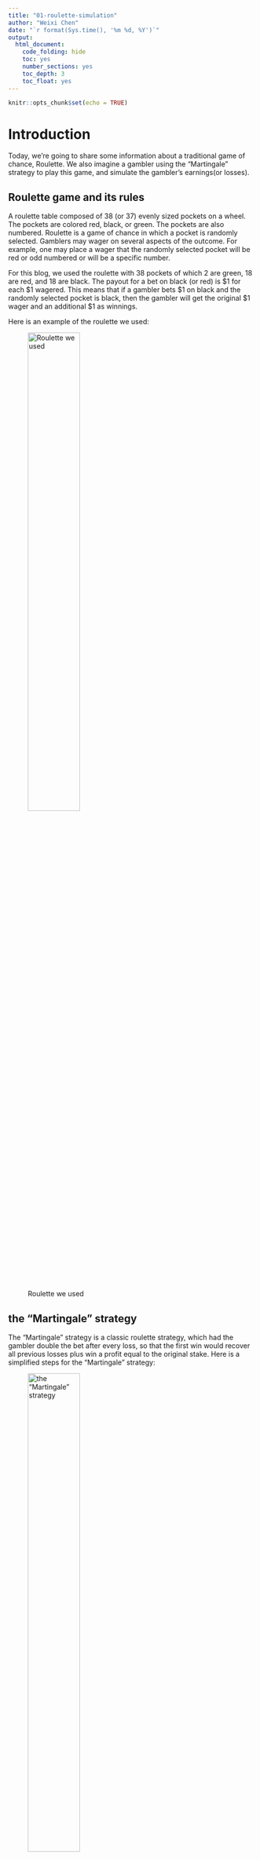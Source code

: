 ```yaml
---
title: "01-roulette-simulation"
author: "Weixi Chen"
date: "`r format(Sys.time(), '%m %d, %Y')`"
output:
  html_document:
    code_folding: hide
    toc: yes
    number_sections: yes
    toc_depth: 3
    toc_float: yes
---
```


```r
knitr::opts_chunk$set(echo = TRUE)
```

# Introduction 

Today, we're going to share some information about a traditional game of chance, Roulette. We also imagine a gambler using the “Martingale” strategy to play this game, and simulate the gambler's earnings(or losses).

## Roulette game and its rules

A roulette table composed of 38 (or 37) evenly sized pockets on a wheel. The pockets are colored red, black, or green. The pockets are also numbered. Roulette is a game of chance in which a pocket is randomly selected. Gamblers may wager on several aspects of the outcome. For example, one may place a wager that the randomly selected pocket will be red or odd numbered or will be a specific number.

For this blog, we used the roulette with 38 pockets of which 2 are green, 18 are red, and 18 are black. The payout for a bet on black (or red) is \$1 for each \$1 wagered. This means that if a gambler bets \$1 on black and the randomly selected pocket is black, then the gambler will get the original \$1 wager and an additional \$1 as winnings.

Here is an example of the roulette we used:

![Roulette we used](C:/Users/lenovo/Desktop/roulette.png){#id .class width=50% height=50%}

## the “Martingale” strategy

The “Martingale” strategy is a classic roulette strategy, which had the gambler double the bet after every loss, so that the first win would recover all previous losses plus win a profit equal to the original stake. Here is a simplified steps for the “Martingale” strategy:

![the “Martingale” strategy](C:/Users/lenovo/Desktop/the “Martingale” strategy.png){#id .class width=50% height=50%}

Now, we are going to do some simulations for an imagined gambler playing the roulette game with the “Martingale” strategy.

# Simulations

## Clarifications of the parameters

First, we need to define some parameters to make the problem more clear. 

|Parameter           | starting value                          |
|:------------------:|:---------------------------------------:|
|starting_budget     |\$200                                    |
|winning_threshold   |\$300 (starting_budget + \$100 winnings) |
|max_games           |1000 plays                               |
|max_wager           |\$100                                    |

## Simulation code

Then, we're going to talk about the code for simulation and its explanations.

```r

#Define a function to simulate the result for one play, which is a random color through "red", "black", and "green" with a probability of {18/38, 18/38, 2/38}
single_spin <- function(){
  possible_outcomes <- c(rep("red",18), rep("black",18), rep("green",2))
  sample(possible_outcomes, 1)
}

#Define a function to set the wager for one play. If the outcome for last play is "red", then the gambler need to bet $1 on red in this play, or the gambler need to bet the minimum value of {"previous_wager", "max_wager", "current_budget"} on "red".
martingale_wager <- function(
  previous_wager
  , previous_outcome
  , max_wager
  , current_budget
){
  if(previous_outcome == "red") return(1)
  min(2*previous_wager, max_wager, current_budget)
}

#Define a function to simulate the gambler's status(current amount of all variables and parameters) after one play. In this function, we need to define a data.frame named "out" to save the gambler's status and become the output object.
one_play <- function(previous_ledger_entry, max_wager){
  # Create a copy of the input object that will become the output object
  out <- previous_ledger_entry
  out[1, "game_index"] <- previous_ledger_entry[1, "game_index"] + 1
  out[1, "starting_budget"] <- previous_ledger_entry[1, "ending_budget"]
  out[1, "wager"] <- martingale_wager(
    previous_wager = previous_ledger_entry[1, "wager"]
    , previous_outcome = previous_ledger_entry[1, "outcome"]
    , max_wager = max_wager
    , current_budget = out[1, "starting_budget"]
  )
  out[1, "outcome"] <- single_spin()
  out[1, "ending_budget"] <- out[1, "starting_budget"] + 
    ifelse(out[1, "outcome"] == "red", +1, -1)*out[1, "wager"]
  return(out)
}

#Define a function to simulate the process of one series play and named it as "one_series". In this function, we set a data.frame called "ledger" to record the gambler's status through the game and initialize the value of all parameters and variables in it.
one_series <- function(
  max_games, starting_budget, winning_threshold, max_wager
){
  # Initialize ledger
  ledger <- data.frame(
      game_index = 0:max_games
    , starting_budget = NA_integer_
    , wager = NA_integer_
    , outcome = NA_character_
    , ending_budget = NA_integer_
  )
  ledger[1, "wager"] <- 1
  ledger[1, "outcome"] <- "red"
  ledger[1, "ending_budget"] <- starting_budget
  for(i in 2:nrow(ledger)){
    #After initialization, we will simulate the game and save the gambler's status after     each play into a row of "ledger". We will also use a defined function named            "stopping_rule" to decide whether the game should be ended. 
    ledger[i,] <- one_play(ledger[i-1,], max_wager)
    if(stopping_rule(ledger[i,], winning_threshold)) break
  }
  # Return non-empty portion of ledger
  ledger[2:i, ]
}

#Define a function to claim the stopping rules of the game and play a role as judge whether the game should be ended in the main function "one_series".
stopping_rule <- function(
  ledger_entry
  , winning_threshold
){
  ending_budget <- ledger_entry[1, "ending_budget"]
  if(ending_budget <= 0) return(TRUE)
  if(ending_budget >= winning_threshold) return(TRUE)
  FALSE
}

#Define a function to calculate the earning(or losses) of one series play through ending_budget(the ending budget after the last play) minus starting_budget(the starting budget before the first play)
profit <- function(ledger){
  n <- nrow(ledger)
  profit <- ledger[n, "ending_budget"] - ledger[1, "starting_budget"]
  return(profit)
}

```

## Average earnings(or loses) of a gambler

In this section, we plan to use the simulation code above to calculate the average earnings(or losses) of a gambler that uses this strategy. We assign the value of parameters according to the table in section "Clarifications of the parameters" and run the following code.

```r

#We replicate the simulation process for 1000 times and collect the ending_budget of each time, so we can get an approximate value of the average earnings(or losses) of a gambler that uses this strategy.
#Define a function called "earnings" to get the final earnings(or losses) of each game.
set.seed(1)
#We store the output of function "one_series", which is designed to simulate the roulette for one time with input values of parameters, into "a" and then we return the value which located in the last row and the fifth column of "a". This value is the ending_budget for the last play of one series game, which means the money the gambler has in the end of one series game. So, we can run the function "earnings" and get a simulated result of the left money of a gambler that uses this strategy.
earnings <- function(max_games, starting_budget, winning_threshold, max_wager) {
  a <- one_series(max_games, starting_budget, winning_threshold, max_wager)
  return(a[length(a[,1]),5])
}
#After defining the function "earnings", now we can move on to a replication and get a simulated average value. Now, we use the function "replicate", which helps us to run the function "earnings" for 1000 times and return back a vector with 1000 values (each value represents a simulated left money for one play). Then, we can use the function "mean" and obtain the average left money of a gambler uses this strategy. 200 minus the simulated left money is an approximate value of the average earnings(or losses) of a gambler that uses this strategy. 
average_earnings = 200 - mean(replicate(1000,earnings(1000,200,300,100)))
#An approximate value of the average earnings is -46.816.

#All of the code above aims to get an approximate value of the average earnings(or #losses). In this process, we define a function "single_spin" first, which aims to return #back a result of the roulette. Then, we use the function "martingale_wager" to get the #wager of one game. After that, we utilize these two functions and define a new function #"one_play", which simulates the process of one play of the roulette and store the new #value of parameters into the data frame. At last, we define a function "one_series", #which establishes a new data frame and replicates the function "one_play" to store the #values of parameters for every time. We also define a function "stopping_rule" to help #"one_series" get the stopping point of replications. The function "one_series" returns #back all of the simulated values of parameters during a series of roulette game, and we #can use the last value of "ending_budget" to calculate the average earnings(or losses) #of a gambler uses this strategy.

```








As the code showed, the strategy may be not profitable in such settings, and it will make the gambler lose approximately \$46.816. We also choose two imagined gamblers as the profitable example and the lossy example.

```r

set.seed(2)
gambler_1 <- one_series(1000,200,300,100) 
plot(x = gambler_1$game_index, y = gambler_1$ending_budget, type = "l", lwd = 5, xlab = "Game Index", ylab = "Budget")

```
The gambler_1 above is a profitable example.

```r

set.seed(4)
gambler_2 <- one_series(1000,200,300,100) 
plot(x = gambler_2$game_index, y = gambler_2$ending_budget, type = "l", lwd = 5, xlab = "Game Index", ylab = "Budget")

```
The gambler_2 above is a lossy example, who maintain profitable after around 200 plays and spend out the money after around 250 plays.

# Impact of parameters on average earnings

Now, we're going to change the value of the parameters and check if they have an impact on the average earnings.

## max_games

In the code below, we set the max games from 600 to 1500 with a 100 interval. With each "max_games" value, we replicate the process for 5000 times and get the average earnings using the "earnings" function we define at section 2.3.

```r

set.seed(5)
average_earnings1 <- c()
for (i in 1:10) {
  average_earnings1[i] <- mean(replicate(5000,earnings(500+i*100,200,300,100)))-200
}
plot(x = seq(600, 1500, 100), y = average_earnings1, type = "l", lwd = 5, xlab = "Max Games", ylab = "Average Earnings")


```
Through the figure we can find out that the "max_games" parameter may have no impact on the average earnings, because the line fluctuates without an obvious tendency.

## starting_budget

In the code below, we set the starting budget from 200 to 400 with a 10 interval. With each "starting_budget" value, we replicate the process for 5000 times and get the average earnings using the "earnings" function we define at section 2.3.

```r

set.seed(6)
average_earnings2 <- c()
for (i in 1:21) {
  average_earnings2[i] <- mean(replicate(5000,earnings(1000,190+i*10,300,100)))-200
}
plot(x = seq(200, 400, 10), y = average_earnings2, type = "l", lwd = 5, xlab = "Starting Budget", ylab = "Average Earnings")


```
Through the figure we can find out that the "starting_budget" parameter has a positive correlation to the average earnings, because the average earnings nearly show the same trend as the starting budget.

## winning_threshold

In the code below, we set the winning threshold from 300 to 500 with a 20 interval. With each "winning_threshold" value, we replicate the process for 5000 times and get the average earnings using the "earnings" function we define at section 2.3.

```r

set.seed(7)
average_earnings3 <- c()
for (i in 1:11) {
  average_earnings3[i] <- mean(replicate(5000,earnings(1000,200,280+20*i,100)))-200
}
plot(x = seq(300, 500, 20), y = average_earnings3, type = "l", lwd = 5, xlab = "Winning Threshold", ylab = "Average Earnings")


```
Through the figure we can find out that the "winning_threshold" parameter has a negative correlation to the average earnings, because the average earnings show the inverse trend as the winning threshold.

## max_wager

In the code below, we set the max wager from 50 to 150 with a 10 interval. With each "max_wager" value, we replicate the process for 5000 times and get the average earnings using the "earnings" function we define at section 2.3.

```r

set.seed(8)
average_earnings4 <- c()
for (i in 1:11) {
  average_earnings4[i] <- mean(replicate(5000,earnings(1000,200,300,40+10*i)))-200
}
plot(x = seq(50, 150, 10), y = average_earnings4, type = "l", lwd = 5, xlab = "Max Wager", ylab = "Average Earnings")


```
Through the figure we can find out that the "max_wager" parameter has a weak positive correlation to the average earnings.

# Average number of plays

In this section we will calculate the average number of plays before the gambler stopping.

```r

set.seed(9)
roulette_time <- function(max_games, starting_budget, winning_threshold, max_wager) {
  b <- one_series(max_games, starting_budget, winning_threshold, max_wager)
  return(b[length(b[,1]),1])
}
average_time = mean(replicate(1000,roulette_time(1000,200,300,100)))
average_time

```
The average number of plays before the gambler stopping is around 199.811.

# Limitations and uncertainty

1.Because of the limited storage and running speed of personal laptop, we can't simulate the process for a large amount of times, which means that the results we got may be not a very good approximation of the real value.
2.We made some simplifications and didn't use as much value of the parameters as possible to compare the difference.
